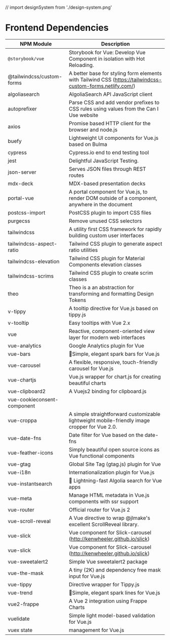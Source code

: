 // import designSystem from './design-system.png'

<Meta title="Dependencies" />

# Frontend Dependencies

<!--https://www.npmjs.com/package/
https://www.npmjs.com/search?q=-->
|NPM Module| Description|
|---|---|
|`@storybook/vue`| Storybook for Vue: Develop Vue Component in isolation with Hot Reloading.|
|@tailwindcss/custom-forms |A better base for styling form elements with Tailwind CSS (https://tailwindcss-custom-forms.netlify.com/)|
|algoliasearch| AlgoliaSearch API JavaScript client|
|autoprefixer| Parse CSS and add vendor prefixes to CSS rules using values from the Can I Use website|
|axios| Promise based HTTP client for the browser and node.js|
|buefy| Lightweight UI components for Vue.js based on Bulma|
|cypress| Cypress.io end to end testing tool|
|jest| Delightful JavaScript Testing.|
|json-server| Serves JSON files through REST routes|
|mdx-deck| MDX-based presentation decks|
|portal-vue| A portal component for Vue.js, to render DOM outside of a component, anywhere in the document|
|postcss-import| PostCSS plugin to import CSS files|
|purgecss| Remove unused CSS selectors|
|tailwindcss| A utility first CSS framework for rapidly building custom user interfaces|
|tailwindcss-aspect-ratio |Tailwind CSS plugin to generate aspect ratio utilities|
|tailwindcss-elevation| Tailwind CSS plugin for Material Components elevation classes|
|tailwindcss-scrims| Tailwind CSS plugin to create scrim classes|
|theo| Theo is a an abstraction for transforming and formatting Design Tokens|
|v-tippy| A tooltip directive for Vue.js based on tippy.js|
|v-tooltip| Easy tooltips with Vue 2.x|
|vue| Reactive, component-oriented view layer for modern web interfaces|
|vue-analytics| Google Analytics plugin for Vue|
|vue-bars| 🌈Simple, elegant spark bars for Vue.js|
|vue-carousel| A flexible, responsive, touch-friendly carousel for Vue.js|
|vue-chartjs| Vue.js wrapper for chart.js for creating beautiful charts|
|vue-clipboard2| A Vuejs2 binding for clipboard.js|
|vue-cookieconsent-component ||
|vue-croppa| A simple straightforward customizable lightweight mobile-friendly image cropper for Vue 2.0.|
|vue-date-fns| Date filter for Vue based on the date-fns|
|vue-feather-icons| Simply beautiful open source icons as Vue functional components|
|vue-gtag| Global Site Tag (gtag.js) plugin for Vue|
|vue-i18n| Internationalization plugin for Vue.js|
|vue-instantsearch| 👀 Lightning-fast Algolia search for Vue apps|
|vue-meta| Manage HTML metadata in Vue.js components with ssr support|
|vue-router| Official router for Vue.js 2|
|vue-scroll-reveal| A Vue directive to wrap @jlmake's excellent ScrollReveal library.|
|vue-slick| Vue component for Slick-carousel (http://kenwheeler.github.io/slick)|
|vue-slick| Vue component for Slick-carousel (http://kenwheeler.github.io/slick)|
|vue-sweetalert2| Simple Vue sweetalert2 package|
|vue-the-mask| A tiny (2K) and dependency free mask input for Vue.js|
|vue-tippy| Directive wrapper for Tippy.js|
|vue-trend| 🌈Simple, elegant spark lines for Vue.js|
|vue2-frappe| A Vue 2 integration using Frappe Charts|
|vuelidate| Simple light model-based validation for Vue.js|
|vuex state| management for Vue.js|